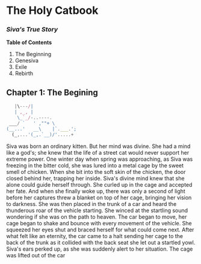 # The Holy Catbook

### _Siva's True Story_

**Table of Contents**

1. The Beginning
2. Genesiva
3. Exile
4. Rebirth

## Chapter 1: The Begining

```javascript
   |\---/|
   | ,_, |
    \_`_/-..----.
 ___/ `   ' ,""+ \    
(__...'   __\    |`.___.';
  (_,...'(_,.`__)/'.....+
```

Siva was born an ordinary kitten. But her mind was divine. She had a mind like a god's; she knew that the life of a street cat would never support her extreme power. One winter day when spring was approaching, as Siva was freezing in the bitter cold, she was lured into a metal cage by the sweet smell of chicken. When she bit into the soft skin of the chicken, the door closed behind her, trapping her inside. Siva's divine mind knew that she alone could guide herself through. She curled up in the cage and accepted her fate. And when she finally woke up, there was only a second of light before her captures threw a blanket on top of her cage, bringing her vision to darkness. She was then placed in the trunk of a car and heard the thunderous roar of the vehicle starting. She winced at the startling sound wondering if she was on the path to heaven. The car began to move, her cage began to shake and bounce with every movement of the vehicle. She squeezed her eyes shut and braced herself for what could come next. After what felt like an eternity, the car came to a halt sending her cage to the back of the trunk as it collided with the back seat she let out a startled yowl. Siva's ears perked up, as she was suddenly alert to her situation. The cage was lifted out of the car